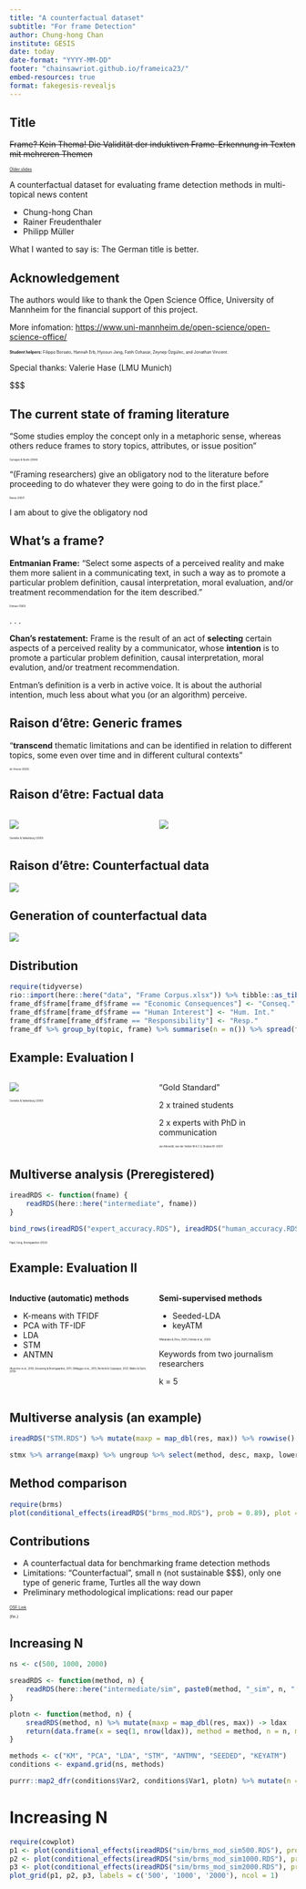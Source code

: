 ```yaml
---
title: "A counterfactual dataset"
subtitle: "For frame Detection"
author: Chung-hong Chan
institute: GESIS
date: today
date-format: "YYYY-MM-DD"
footer: "chainsawriot.github.io/frameica23/"
embed-resources: true
format: fakegesis-revealjs
---
```


## Title

~~Frame? Kein Thema! Die Validität der induktiven Frame-Erkennung in Texten mit mehreren Themen~~

::: {style="font-size: 0.5em"}
[Older slides](https://chainsawriot.github.io/frame/)
:::

A counterfactual dataset for evaluating frame detection methods in multi-topical news content

* Chung-hong Chan
* Rainer Freudenthaler
* Philipp Müller

::: {.notes}
What I wanted to say is: The German title is better.
:::

## Acknowledgement

The authors would like to thank the Open Science Office, University of Mannheim for the financial support of this project.

More infomation: [https://www.uni-mannheim.de/open-science/open-science-office/](https://www.uni-mannheim.de/open-science/open-science-office/)

::: {style="font-size: 0.5em"}
**Student helpers:** Filippo Borsato, Hannah Erb, Hyosun Jang, Fatih Ozhasar, Zeynep Özgülec, and Jonathan Vincent.
:::

Special thanks: Valerie Hase (LMU Munich)

::: {.notes}
$$$
:::

## The current state of framing literature

"Some studies employ the concept only in a metaphoric sense, whereas others reduce frames to story topics, attributes, or issue position"

::: {style="font-size: 0.3em"}
Carragee & Roefs (2004)
:::

"(Framing researchers) give an obligatory nod to the literature before proceeding to do whatever they were going to do in the first place."

::: {style="font-size: 0.3em"}
Reese (2007)
:::

::: {.notes}
I am about to give the obligatory nod
:::

## What's a frame?

**Entmanian Frame:** "Select some aspects of a perceived reality and make them more salient in a communicating text, in such a way as to promote a particular problem definition, causal interpretation, moral evaluation, and/or treatment recommendation for the item described."

::: {style="font-size: 0.3em"}
Entman (1993)
:::

. . .

**Chan's restatement:** Frame is the result of an act of **selecting** certain aspects of a perceived reality by a communicator, whose **intention** is to promote a particular problem definition, causal interpretation, moral evalution, and/or treatment recommendation.


::: {.notes}
Entman's definition is a verb in active voice. It is about the authorial intention, much less about what you (or an algorithm) perceive.
:::

## Raison d'être: Generic frames

"**transcend** thematic limitations and can be identified in relation to different topics, some even over time and in different cultural contexts" 

::: {style="font-size: 0.3em"}
de Vreese (2005)
:::

## Raison d'être: Factual data

:::: {.columns}

::: {.column width="50%"}
![](valk.png)

::: {style="font-size: 0.3em"}
Semetko & Valkenburg (2000)
:::

:::

::: {.column width="50%"}
![](dag1.png)
:::

::::

## Raison d'être: Counterfactual data

![](dag2.png)

## Generation of counterfactual data

![](counterfactual.png)

## Distribution

```r
require(tidyverse)
rio::import(here::here("data", "Frame Corpus.xlsx")) %>% tibble::as_tibble() -> frame_df
frame_df$frame[frame_df$frame == "Economic Consequences"] <- "Conseq."
frame_df$frame[frame_df$frame == "Human Interest"] <- "Hum. Int."
frame_df$frame[frame_df$frame == "Responsibility"] <- "Resp."
frame_df %>% group_by(topic, frame) %>% summarise(n = n()) %>% spread(frame, n) %>% ungroup %>% knitr::kable()
```

## Example: Evaluation I

:::: {.columns}

::: {.column width="50%"}
![](generic.png)

::: {style="font-size: 0.3em"}
Semetko & Valkenburg (2000)
:::

:::

::: {.column width="50%"}
"Gold Standard"

2 x trained students

2 x experts with PhD in communication

::: {style="font-size: 0.3em"}
van Atteveldt, van der Velden M A C G, Boukes M. (2021)
:::

:::

::::

## Multiverse analysis (Preregistered)

```r
ireadRDS <- function(fname) {
    readRDS(here::here("intermediate", fname))
}

bind_rows(ireadRDS("expert_accuracy.RDS"), ireadRDS("human_accuracy.RDS")) %>% mutate(expert = c(rep(TRUE, 7), rep(FALSE, 5))) %>% mutate(se = sqrt((maxp * (1 - maxp)) / 100), upper = maxp + (1.59 * se), lower = maxp - (1.59 * se)) %>% arrange(maxp) %>% ggplot(aes(x = maxp, y = reorder(desc, maxp), col = expert, xmin = lower, xmax = upper)) + geom_pointrange() + xlim(0, 1) + geom_vline(aes(xintercept = 0.2, alpha = 0.5), linetype = "dashed") + geom_vline(aes(xintercept = 0.3, alpha = 0.5), linetype = "dashed") + xlab(expression(CCR[max])) + ylab("Treatment") + scale_color_manual(values = c("#000000", "#BBBBBB")) +  theme_minimal() + theme(legend.position = "none")
```

::: {style="font-size: 0.3em"}
Pipal, Song, Boomgaarden (2022)
:::

## Example: Evaluation II

:::: {.columns}

::: {.column width="50%"}
**Inductive (automatic) methods**

* K-means with TFIDF 
* PCA with TF-IDF 
* LDA 
* STM 
* ANTMN 

::: {style="font-size: 0.3em"}
(Burscher et al., 2016; Greussing & Boomgaarden, 2017; DiMaggio et al., 2013; Nicholls & Culpepper, 2021; Walter & Ophir, 2019)
:::


:::

::: {.column width="50%"}
**Semi-supervised methods**

* Seeded-LDA
* keyATM

::: {style="font-size: 0.3em"}
(Watanabe & Zhou, 2020; Eshima et al., 2020)
:::

Keywords from two journalism researchers

k = 5
:::

::::

## Multiverse analysis (an example)

```r
ireadRDS("STM.RDS") %>% mutate(maxp = map_dbl(res, max)) %>% rowwise() %>% mutate(desc = paste0(words, ifelse(stopwords, ", sw", ""), ifelse(trim, ", s/d", ""), ", Alpha: ", alpha), se = sqrt((maxp * (1 - maxp)) / 100), upper = maxp + (1.59 * se), lower = maxp - (1.59 * se), method = "LDA") -> stmx

stmx %>% arrange(maxp) %>% ungroup %>% select(method, desc, maxp, lower, upper) %>% ggplot(aes(x = maxp, y = reorder(desc, maxp), xmin = lower, xmax = upper)) + geom_pointrange() + xlim(0, 1) + geom_vline(aes(xintercept = 0.2, alpha = 0.5), linetype = "dashed") + geom_vline(aes(xintercept = 0.3, alpha = 0.5), linetype = "dashed") + xlab(expression(CCR[max])) + ylab("Treatment") + theme_minimal() + theme(legend.position = "none")
```

## Method comparison

```r
require(brms)
plot(conditional_effects(ireadRDS("brms_mod.RDS"), prob = 0.89), plot = FALSE)[[1]] + coord_flip() + geom_hline(aes(yintercept = 0.2, alpha = 0.5), linetype = "dashed") + geom_hline(aes(yintercept = 0.3, alpha = 0.5), linetype = "dashed") +  ylab(expression(CCR[max])) + xlab("Method type") + theme_minimal() + theme(legend.position = "none")
```

## Contributions

* A counterfactual data for benchmarking frame detection methods
* Limitations: "Counterfactual", small n (not sustainable $$$), only one type of generic frame, Turtles all the way down
* Preliminary methodological implications: read our paper

::: {style="font-size: 0.5em"}
[OSF Link](https://osf.io/gkft5/?view_only=8bf2a34000a64c5fa5d645c3f37f681a)

(fin.)
:::

## Increasing N

```r
ns <- c(500, 1000, 2000)

sreadRDS <- function(method, n) {
    readRDS(here::here("intermediate/sim", paste0(method, "_sim", n, ".RDS")))
}

plotn <- function(method, n) {
    sreadRDS(method, n) %>% mutate(maxp = map_dbl(res, max)) -> ldax
    return(data.frame(x = seq(1, nrow(ldax)), method = method, n = n, maxp = sort(ldax$maxp)))
}

methods <- c("KM", "PCA", "LDA", "STM", "ANTMN", "SEEDED", "KEYATM")
conditions <- expand.grid(ns, methods)

purrr::map2_dfr(conditions$Var2, conditions$Var1, plotn) %>% mutate(n = factor(n, levels = ns)) %>% ggplot(aes(x = maxp, y = x, group = n, color = n)) + geom_line() + geom_vline(aes(xintercept = 0.2), alpha = 0.5, linetype = "dashed") + geom_vline(aes(xintercept = 0.3), alpha = 0.5, linetype = "dashed") + xlab(expression(CCR[max])) + xlim(0, 0.6) + ylab("Treatment") + facet_wrap(facets = vars(method), nrow = 3, scales = "free_y") + theme_minimal()
```

# Increasing N

```r
require(cowplot)
p1 <- plot(conditional_effects(ireadRDS("sim/brms_mod_sim500.RDS"), prob = 0.89), plot = FALSE)[[1]] + coord_flip() + geom_hline(aes(yintercept = 0.2, alpha = 0.5), linetype = "dashed") + geom_hline(aes(yintercept = 0.3, alpha = 0.5), linetype = "dashed") +  ylab(expression(CCR[max])) + xlab("Method type") + theme_minimal() + theme(legend.position = "none")
p2 <- plot(conditional_effects(ireadRDS("sim/brms_mod_sim1000.RDS"), prob = 0.89), plot = FALSE)[[1]] + coord_flip() + geom_hline(aes(yintercept = 0.2, alpha = 0.5), linetype = "dashed") + geom_hline(aes(yintercept = 0.3, alpha = 0.5), linetype = "dashed") +  ylab(expression(CCR[max])) + xlab("Method type") + theme_minimal() + theme(legend.position = "none")
p3 <- plot(conditional_effects(ireadRDS("sim/brms_mod_sim2000.RDS"), prob = 0.89), plot = FALSE)[[1]] + coord_flip() + geom_hline(aes(yintercept = 0.2, alpha = 0.5), linetype = "dashed") + geom_hline(aes(yintercept = 0.3, alpha = 0.5), linetype = "dashed") +  ylab(expression(CCR[max])) + xlab("Method type") + theme_minimal() + theme(legend.position = "none")
plot_grid(p1, p2, p3, labels = c('500', '1000', '2000'), ncol = 1)
```
